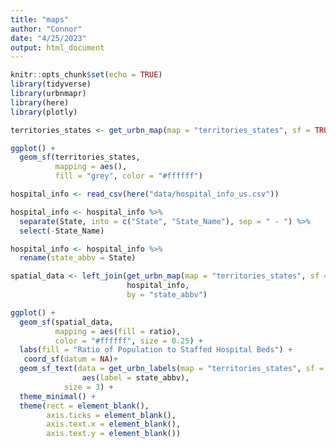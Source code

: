 ```yaml
---
title: "maps"
author: "Connor"
date: "4/25/2023"
output: html_document
---
```


```r
knitr::opts_chunk$set(echo = TRUE)
library(tidyverse)
library(urbnmapr)
library(here)
library(plotly)


```

```r
territories_states <- get_urbn_map(map = "territories_states", sf = TRUE)

ggplot() +
  geom_sf(territories_states,
          mapping = aes(),
          fill = "grey", color = "#ffffff")
```

```r
hospital_info <- read_csv(here("data/hospital_info_us.csv"))

```


```r
hospital_info <- hospital_info %>%
  separate(State, into = c("State", "State_Name"), sep = " - ") %>%
  select(-State_Name)
```

```r
hospital_info <- hospital_info %>%
  rename(state_abbv = State)
```

```r
spatial_data <- left_join(get_urbn_map(map = "territories_states", sf = TRUE),
                          hospital_info,
                          by = "state_abbv")
```


```r

ggplot() +
  geom_sf(spatial_data,
          mapping = aes(fill = ratio),
          color = "#ffffff", size = 0.25) +
  labs(fill = "Ratio of Population to Staffed Hospital Beds") +
   coord_sf(datum = NA)+
  geom_sf_text(data = get_urbn_labels(map = "territories_states", sf = TRUE), 
                aes(label = state_abbv), 
            size = 3) +
  theme_minimal() +
  theme(rect = element_blank(),
        axis.ticks = element_blank(),
        axis.text.x = element_blank(),
        axis.text.y = element_blank()) 
   
```



